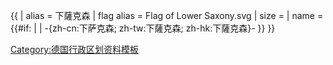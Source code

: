 {{ {{{1<noinclude>|country showdata</noinclude>}}}
| alias = 下薩克森
| flag alias = Flag of Lower Saxony.svg
| size = {{{size|}}}
| name = {{#if: {{{name|}}} | {{{name|}}} | -{zh-cn:下萨克森; zh-tw:下薩克森; zh-hk:下薩克森}- }}
}}<noinclude>
[[Category:德国行政区划资料模板]]
</noinclude>
